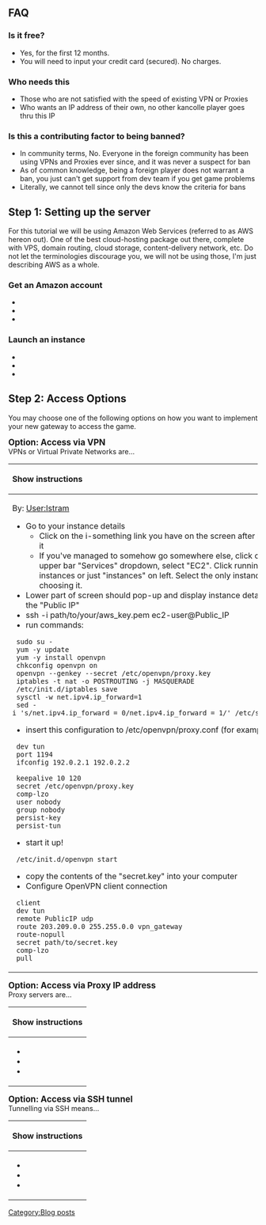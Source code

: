 {{Warning|title=Guide incomplete|message=The guide is far from complete, and I have no time to continue, nor do I have the interest on the topic. Consider this void.}}

==FAQ==

===Is it free?===
* Yes, for the first 12 months.
* You will need to input your credit card (secured). No charges.

===Who needs this===
* Those who are not satisfied with the speed of existing VPN or Proxies
* Who wants an IP address of their own, no other kancolle player goes thru this IP

===Is this a contributing factor to being banned?===
* In community terms, No. Everyone in the foreign community has been using VPNs and Proxies ever since, and it was never a suspect for ban
* As of common knowledge, being a foreign player does not warrant a ban, you just can't get support from dev team if you get game problems
* Literally, we cannot tell since only the devs know the criteria for bans


==Step 1: Setting up the server==
For this tutorial we will be using Amazon Web Services (referred to as AWS hereon out). One of the best cloud-hosting package out there, complete with VPS, domain routing, cloud storage, content-delivery network, etc. Do not let the terminologies discourage you, we will not be using those, I'm just describing AWS as a whole.

===Get an Amazon account===
* 
* 
* 

===Launch an instance===
* 
* 
* 


==Step 2: Access Options==
You may choose one of the following options on how you want to implement your new gateway to access the game.

<span style="font-size:17px; font-weight:bold;">Option: Access via VPN</span><br />
VPNs or Virtual Private Networks are...
{| class="mw-collapsible mw-collapsed wikitable"
!style="text-align:left;"|Show instructions
|-
|
By: [[User:Istram]]
* Go to your instance details
** Click on the i-something link you have on the screen after launching it
** If you've managed to somehow go somewhere else, click on the upper bar "Services" dropdown, select "EC2". Click running instances or just "instances" on left. Select the only instance in list by choosing it.
* Lower part of screen should pop-up and display instance details - note the "Public IP"
* ssh -i path/to/your/aws_key.pem ec2-user@Public_IP
* run commands:
  sudo su -
  yum -y update
  yum -y install openvpn
  chkconfig openvpn on
  openvpn --genkey --secret /etc/openvpn/proxy.key
  iptables -t nat -o POSTROUTING -j MASQUERADE
  /etc/init.d/iptables save
  sysctl -w net.ipv4.ip_forward=1
  sed -i 's/net.ipv4.ip_forward = 0/net.ipv4.ip_forward = 1/' /etc/sysctl.conf

* insert this configuration to /etc/openvpn/proxy.conf (for example by vim)

  dev tun
  port 1194
  ifconfig 192.0.2.1 192.0.2.2
  
  keepalive 10 120
  secret /etc/openvpn/proxy.key
  comp-lzo
  user nobody
  group nobody
  persist-key
  persist-tun

* start it up!
  /etc/init.d/openvpn start

* copy the contents of the "secret.key" into your computer
* Configure OpenVPN client connection
  client
  dev tun
  remote PublicIP udp
  route 203.209.0.0 255.255.0.0 vpn_gateway
  route-nopull
  secret path/to/secret.key
  comp-lzo
  pull
|}


<span style="font-size:17px; font-weight:bold;">Option: Access via Proxy IP address</span><br />
Proxy servers are...
{| class="mw-collapsible mw-collapsed wikitable"
!style="text-align:left;"|Show instructions
|-
|
*
*
*
|}


<span style="font-size:17px; font-weight:bold;">Option: Access via SSH tunnel</span><br />
Tunnelling via SSH means...
{| class="mw-collapsible mw-collapsed wikitable"
!style="text-align:left;"|Show instructions
|-
|
*
*
*
|}
[[Category:Blog posts]]